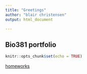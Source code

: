 ```yaml
---
title: "Greetings"
author: "blair christensen"
output: html_document

---
```

## Bio381 portfolio
```r
knitr::opts_chunk$set(echo = TRUE)
```

[homeworks](hwkpg.html)